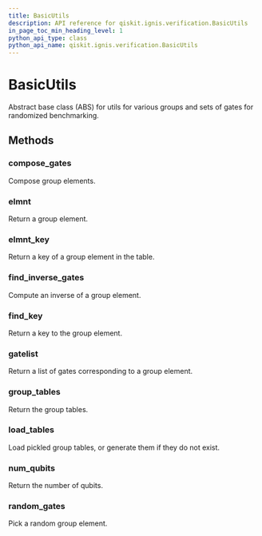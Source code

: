 ```yaml
---
title: BasicUtils
description: API reference for qiskit.ignis.verification.BasicUtils
in_page_toc_min_heading_level: 1
python_api_type: class
python_api_name: qiskit.ignis.verification.BasicUtils
---
```


# BasicUtils

<Class id="qiskit.ignis.verification.BasicUtils" github="https://github.com/qiskit-community/qiskit-ignis/tree/stable/0.3/qiskit/ignis/verification/randomized_benchmarking/basic_utils.py" signature="BasicUtils">
  Abstract base class (ABS) for utils for various groups and sets of gates for randomized benchmarking.

  ## Methods

  ### compose\_gates

  <Function id="qiskit.ignis.verification.BasicUtils.compose_gates" name="compose_gates" signature="abstract BasicUtils.compose_gates()">
    Compose group elements.
  </Function>

  ### elmnt

  <Function id="qiskit.ignis.verification.BasicUtils.elmnt" name="elmnt" signature="abstract BasicUtils.elmnt()">
    Return a group element.
  </Function>

  ### elmnt\_key

  <Function id="qiskit.ignis.verification.BasicUtils.elmnt_key" name="elmnt_key" signature="abstract BasicUtils.elmnt_key()">
    Return a key of a group element in the table.
  </Function>

  ### find\_inverse\_gates

  <Function id="qiskit.ignis.verification.BasicUtils.find_inverse_gates" name="find_inverse_gates" signature="abstract BasicUtils.find_inverse_gates()">
    Compute an inverse of a group element.
  </Function>

  ### find\_key

  <Function id="qiskit.ignis.verification.BasicUtils.find_key" name="find_key" signature="abstract BasicUtils.find_key()">
    Return a key to the group element.
  </Function>

  ### gatelist

  <Function id="qiskit.ignis.verification.BasicUtils.gatelist" name="gatelist" signature="abstract BasicUtils.gatelist()">
    Return a list of gates corresponding to a group element.
  </Function>

  ### group\_tables

  <Function id="qiskit.ignis.verification.BasicUtils.group_tables" name="group_tables" signature="abstract BasicUtils.group_tables()">
    Return the group tables.
  </Function>

  ### load\_tables

  <Function id="qiskit.ignis.verification.BasicUtils.load_tables" name="load_tables" signature="abstract BasicUtils.load_tables()">
    Load pickled group tables, or generate them if they do not exist.
  </Function>

  ### num\_qubits

  <Function id="qiskit.ignis.verification.BasicUtils.num_qubits" name="num_qubits" signature="abstract BasicUtils.num_qubits()">
    Return the number of qubits.
  </Function>

  ### random\_gates

  <Function id="qiskit.ignis.verification.BasicUtils.random_gates" name="random_gates" signature="abstract BasicUtils.random_gates()">
    Pick a random group element.
  </Function>
</Class>

